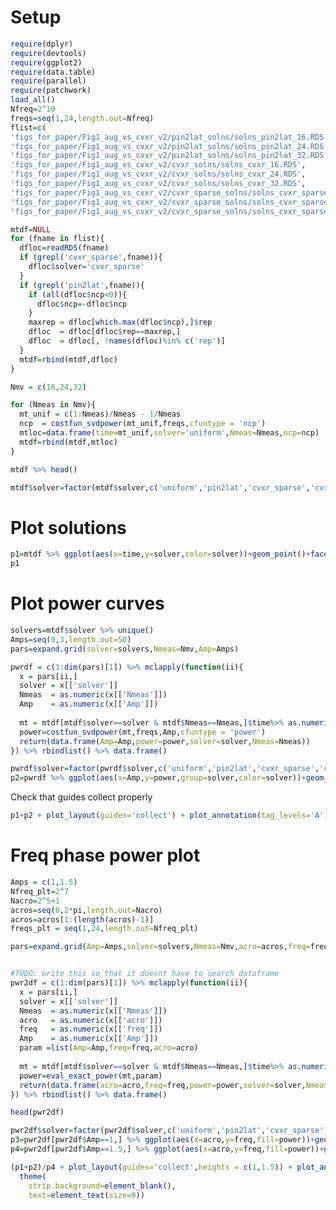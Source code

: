 # Setup
```r
require(dplyr)
require(devtools)
require(ggplot2)
require(data.table)
require(parallel)
require(patchwork)
load_all()
Nfreq=2^10
freqs=seq(1,24,length.out=Nfreq)
flist=c(
'figs_for_paper/Fig1_aug_vs_cvxr_v2/pin2lat_solns/solns_pin2lat_16.RDS',
'figs_for_paper/Fig1_aug_vs_cvxr_v2/pin2lat_solns/solns_pin2lat_24.RDS',
'figs_for_paper/Fig1_aug_vs_cvxr_v2/pin2lat_solns/solns_pin2lat_32.RDS',
'figs_for_paper/Fig1_aug_vs_cvxr_v2/cvxr_solns/solns_cvxr_16.RDS',
'figs_for_paper/Fig1_aug_vs_cvxr_v2/cvxr_solns/solns_cvxr_24.RDS',
'figs_for_paper/Fig1_aug_vs_cvxr_v2/cvxr_solns/solns_cvxr_32.RDS',
'figs_for_paper/Fig1_aug_vs_cvxr_v2/cvxr_sparse_solns/solns_cvxr_sparse_16.RDS',
'figs_for_paper/Fig1_aug_vs_cvxr_v2/cvxr_sparse_solns/solns_cvxr_sparse_24.RDS',
'figs_for_paper/Fig1_aug_vs_cvxr_v2/cvxr_sparse_solns/solns_cvxr_sparse_32.RDS')

mtdf=NULL
for (fname in flist){
  dfloc=readRDS(fname)
  if (grepl('cvxr_sparse',fname)){
    dfloc$solver='cvxr_sparse'
  }
  if (grepl('pin2lat',fname)){
    if (all(dfloc$ncp<0)){
      dfloc$ncp=-dfloc$ncp
    }
    maxrep = dfloc[which.max(dfloc$ncp),]$rep
    dfloc  = dfloc[dfloc$rep==maxrep,] 
    dfloc  = dfloc[, !names(dfloc)%in% c('rep')]
  }
  mtdf=rbind(mtdf,dfloc)
}

Nmv = c(16,24,32)

for (Nmeas in Nmv){
  mt_unif = c(1:Nmeas)/Nmeas - 1/Nmeas
  ncp  = costfun_svdpower(mt_unif,freqs,cfuntype = 'ncp')
  mtloc=data.frame(time=mt_unif,solver='uniform',Nmeas=Nmeas,ncp=ncp)
  mtdf=rbind(mtdf,mtloc)
}

mtdf %>% head()

mtdf$solver=factor(mtdf$solver,c('uniform','pin2lat','cvxr_sparse','cvxr'))
```


# Plot solutions
```r
p1=mtdf %>% ggplot(aes(x=time,y=solver,color=solver))+geom_point()+facet_wrap(~Nmeas,nrow=3)+scale_y_discrete(limits=rev)
p1

```


# Plot power curves
```r
solvers=mtdf$solver %>% unique()
Amps=seq(0,3,length.out=50)
pars=expand.grid(solver=solvers,Nmeas=Nmv,Amp=Amps)

pwrdf = c(1:dim(pars)[1]) %>% mclapply(function(ii){
  x = pars[ii,]
  solver = x[['solver']]
  Nmeas  = as.numeric(x[['Nmeas']])
  Amp    = as.numeric(x[['Amp']])
 
  mt = mtdf[mtdf$solver==solver & mtdf$Nmeas==Nmeas,]$time%>% as.numeric()
  power=costfun_svdpower(mt,freqs,Amp,cfuntype = 'power')
  return(data.frame(Amp=Amp,power=power,solver=solver,Nmeas=Nmeas))
}) %>% rbindlist() %>% data.frame()

pwrdf$solver=factor(pwrdf$solver,c('uniform','pin2lat','cvxr_sparse','cvxr'))
p2=pwrdf %>% ggplot(aes(x=Amp,y=power,group=solver,color=solver))+geom_line()+facet_wrap(~Nmeas,nrow=3)
```

Check that guides collect properly
```r
p1+p2 + plot_layout(guides='collect') + plot_annotation(tag_levels='A') & theme(legend.position='bottom')
```
# Freq phase power plot
```r
Amps = c(1,1.5)
Nfreq_plt=2^7
Nacro=2^5+1
acros=seq(0,2*pi,length.out=Nacro)
acros=acros[1:(length(acros)-1)]
freqs_plt = seq(1,24,length.out=Nfreq_plt)

pars=expand.grid(Amp=Amps,solver=solvers,Nmeas=Nmv,acro=acros,freq=freqs_plt)


#TODO: write this so that it doesnt have to search dataframe
pwr2df = c(1:dim(pars)[1]) %>% mclapply(function(ii){
  x = pars[ii,]
  solver = x[['solver']]
  Nmeas  = as.numeric(x[['Nmeas']])
  acro   = as.numeric(x[['acro']])
  freq   = as.numeric(x[['freq']])
  Amp    = as.numeric(x[['Amp']]) 
  param =list(Amp=Amp,freq=freq,acro=acro) 
  
  mt = mtdf[mtdf$solver==solver & mtdf$Nmeas==Nmeas,]$time%>% as.numeric()
  power=eval_exact_power(mt,param)
  return(data.frame(acro=acro,freq=freq,power=power,solver=solver,Nmeas=Nmeas,Amp=Amp))
}) %>% rbindlist() %>% data.frame()

head(pwr2df)

```

```r
pwr2df$solver=factor(pwr2df$solver,c('uniform','pin2lat','cvxr_sparse','cvxr'))
p3=pwr2df[pwr2df$Amp==1,] %>% ggplot(aes(x=acro,y=freq,fill=power))+geom_raster()+facet_grid(Nmeas~solver)+scale_fill_viridis_c()
p4=pwr2df[pwr2df$Amp==1.5,] %>% ggplot(aes(x=acro,y=freq,fill=power))+geom_raster()+facet_grid(Nmeas~solver)+scale_fill_viridis_c()

```

```r
(p1+p2)/p4 + plot_layout(guides='collect',heights = c(1,1.5)) + plot_annotation(tag_levels='A')  &
  theme(
    strip.background=element_blank(),
    text=element_text(size=9))
```